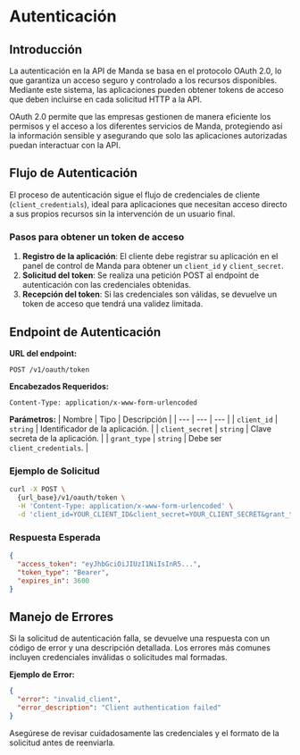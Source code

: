 # Autenticación

## Introducción

La autenticación en la API de Manda se basa en el protocolo OAuth 2.0, lo que garantiza un acceso seguro y controlado a los recursos disponibles. Mediante este sistema, las aplicaciones pueden obtener tokens de acceso que deben incluirse en cada solicitud HTTP a la API.

OAuth 2.0 permite que las empresas gestionen de manera eficiente los permisos y el acceso a los diferentes servicios de Manda, protegiendo así la información sensible y asegurando que solo las aplicaciones autorizadas puedan interactuar con la API.

## Flujo de Autenticación

El proceso de autenticación sigue el flujo de credenciales de cliente (`client_credentials`), ideal para aplicaciones que necesitan acceso directo a sus propios recursos sin la intervención de un usuario final.

### Pasos para obtener un token de acceso

1. **Registro de la aplicación**: El cliente debe registrar su aplicación en el panel de control de Manda para obtener un `client_id` y `client_secret`.
2. **Solicitud del token**: Se realiza una petición POST al endpoint de autenticación con las credenciales obtenidas.
3. **Recepción del token**: Si las credenciales son válidas, se devuelve un token de acceso que tendrá una validez limitada.

## Endpoint de Autenticación

**URL del endpoint:**
```
POST /v1/oauth/token
```

**Encabezados Requeridos:**
```
Content-Type: application/x-www-form-urlencoded
```

**Parámetros:**
| Nombre | Tipo | Descripción |
| --- | --- | --- |
| `client_id` | `string` | Identificador de la aplicación. |
| `client_secret` | `string` | Clave secreta de la aplicación. |
| `grant_type` | `string` | Debe ser `client_credentials`. |

### Ejemplo de Solicitud

```bash
curl -X POST \
  {url_base}/v1/oauth/token \
  -H 'Content-Type: application/x-www-form-urlencoded' \
  -d 'client_id=YOUR_CLIENT_ID&client_secret=YOUR_CLIENT_SECRET&grant_type=client_credentials'
```

### Respuesta Esperada

```json
{
  "access_token": "eyJhbGciOiJIUzI1NiIsInR5...",
  "token_type": "Bearer",
  "expires_in": 3600
}
```

## Manejo de Errores

Si la solicitud de autenticación falla, se devuelve una respuesta con un código de error y una descripción detallada. Los errores más comunes incluyen credenciales inválidas o solicitudes mal formadas.

**Ejemplo de Error:**
```json
{
  "error": "invalid_client",
  "error_description": "Client authentication failed"
}
```

Asegúrese de revisar cuidadosamente las credenciales y el formato de la solicitud antes de reenviarla.

